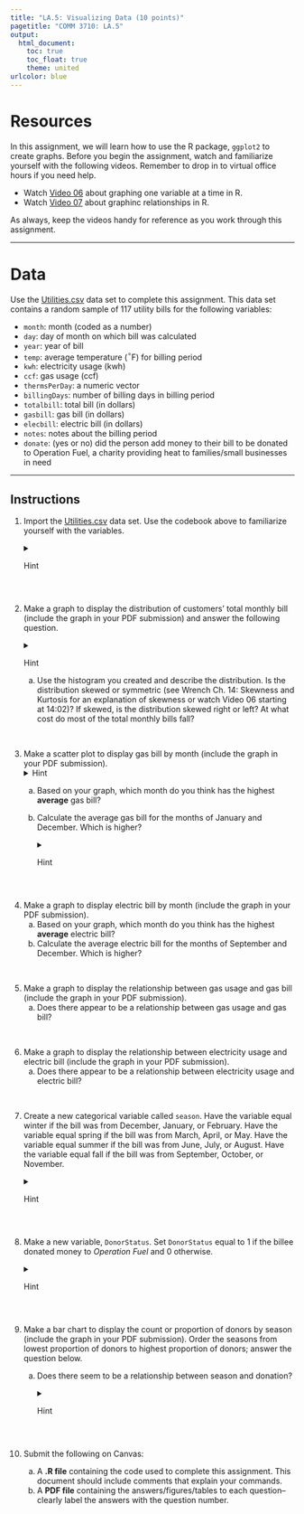 ```yaml
---
title: "LA.5: Visualizing Data (10 points)"
pagetitle: "COMM 3710: LA.5"
output:
  html_document:
    toc: true
    toc_float: true
    theme: united
urlcolor: blue
---
```


# Resources{#resources}
In this assignment, we will learn how to use the R package, `ggplot2` to create graphs. Before you begin the assignment, watch and familiarize yourself with the following videos. Remember to drop in to virtual office hours if you need help.

- Watch [Video 06](https://youtu.be/mwLyXHfCPdE) about graphing one variable at a time in R. 
- Watch [Video 07](https://youtu.be/IZoCbCQRmUE) about graphinc relationships in R.

As always, keep the videos handy for reference as you work through this assignment.

---

# Data
Use the [Utilities.csv](https://utah.instructure.com/files/108105204/download?download_frd=1) data set to complete this assignment. This data set contains a random sample of 117 utility bills for the following variables:

* `month`: month (coded as a number)
*	`day`: day of month on which bill was calculated
*	`year`: year of bill
*	`temp`: average temperature ($^{\circ}$F) for billing period
*	`kwh`: electricity usage (kwh)
*	`ccf`: gas usage (ccf)
*	`thermsPerDay`: a numeric vector
*	`billingDays`: number of billing days in billing period
*	`totalbill`: total bill (in dollars)
*	`gasbill`: gas bill (in dollars)
*	`elecbill`: electric bill (in dollars)
*	`notes`: notes about the billing period
*	`donate`: (yes or no) did the person add money to their bill to be donated to Operation Fuel, a charity providing heat to families/small businesses in need

---

## Instructions
1. Import the [Utilities.csv](https://utah.instructure.com/files/108105204/download?download_frd=1) data set. Use the codebook above to familiarize yourself with the variables.
<details>
<summary>Hint</summary>

   Review LA.3 or LA.4 for the command to read the data into a dataframe.
</details>
<br>

2. Make a graph to display the distribution of customers' total monthly bill (include the graph in your PDF submission) and answer the following question.
   <details>
   <summary>Hint</summary>
   
      To create a histogram, watch Video 06. The `ggplot2` commands you will use are: `ggplot()` and `geom_histogram()`. Remember that you can also read the documentation for these commands by typing `?ggplot` and `?geom_histogram` in the Console.
      
      In the bottom right **Plot** screen in RStudio, you can **Export** the graph as an image or **Copy** and paste it in your Word document before saving the Word document as a PDF.
   </details>

   a. Use the histogram you created and describe the distribution. Is the distribution skewed or symmetric (see Wrench Ch. 14: Skewness and Kurtosis for an explanation of skewness or watch Video 06 starting at 14:02)? If skewed, is the distribution skewed right or left? At what cost do most of the total monthly bills fall?
   <!--Slightly positively (right) skewed, most total monthly bills are between $100 and $150-->

<br>

3. Make a scatter plot to display gas bill by month (include the graph in your PDF submission).
<details>
<summary>Hint</summary>
   
   Watch Video 07 to learn how to make a scatter plot. The commands you will use are `ggplot()` and `geom_point()`.
</details>
      a. Based on your graph, which month do you think has the highest **average** gas bill?
      b. Calculate the average gas bill for the months of January and December. Which is higher?
      <details>
<summary>Hint</summary>
      To calculate the average gas bill for January, first filter the data to contain only observations from January (i.e., `month == 1`). To do this, create an object that filters the `utilities` dataframe by month. You could, for example, use the code:`jan <- filter(utilities, month == 1)`. For help with the `filter` function, type `?filter` into your Console window.
      
         Then, you can use the `mean()` function to calculate the average gas bill for that month. Type `?mean` into the Console and read the documentation for this function. Remember to strip NA values from your computation by using the argument, `na.rm = TRUE`.
</details>
<br>

4. Make a graph to display electric bill by month (include the graph in your PDF submission).
      a. Based on your graph, which month do you think has the highest **average** electric bill?
      b. Calculate the average electric bill for the months of September and December. Which is higher?

<br>

5. Make a graph to display the relationship between gas usage and gas bill (include the graph in your PDF submission). 
      a. Does there appear to be a relationship between gas usage and gas bill? <!--Yes-->

<br>

6. Make a graph to display the relationship between electricity usage and electric bill (include the graph in your PDF submission).
      a. Does there appear to be a relationship between electricity usage and electric bill? <!--Yes-->

<br>

7. Create a new categorical variable called `season`. Have the variable equal winter if the bill was from December, January, or February. Have the variable equal spring if the bill was from March, April, or May. Have the variable equal summer if the bill was from June, July, or August. Have the variable equal fall if the bill was from September, October, or November.
<details>
<summary>Hint</summary>

   Use the skills you learned in data management (e.g., subsetting) to create a new variable called `season` according to the instructions. Then, use the command `freq(utilities$season)` from the `descr` package to check that you have created the `season` variable correctly.
</details>
<br>

8. Make a new variable, `DonorStatus`. Set `DonorStatus` equal to 1 if the billee donated money to *Operation Fuel* and 0 otherwise. 
<details>
<summary>Hint</summary>

   Review the `ifelse` command used in LA.4. 
</details>
<br>

9. Make a bar chart to display the count or proportion of donors by season (include the graph in your PDF submission). Order the seasons from lowest proportion of donors to highest proportion of donors; answer the question below.
   a. Does there seem to be a relationship between season and donation?
   <details>
   <summary>Hint</summary>
      
      Watch Video 07, which covers creating bar charts with `ggplot2`. You will use the `ggplot()` and `geom_bar()` commands.
      
      <details>
      <summary>Stuck? Click here.</summary>
      
         *Note*: The `ggplot2` command shown at 12:45 may be giving you an error. If so, try the code below:
         
         ```
         data.plot <- na.omit(utilities[ , c("season", "DonorStatus")])
         data.plot$DonorStatus <- as.character(data.plot$DonorStatus)
         ggplot(data = data.plot) +
               geom_bar(aes(x = season, fill = DonorStatus))
         ```
      </details>
</details>
<br>

10. Submit the following on Canvas:
      a. A **.R file** containing the code used to complete this assignment. This document should include comments that explain your commands.
      b. A **PDF file** containing the answers/figures/tables to each question--clearly label the answers with the question number.
